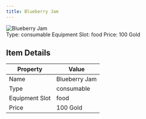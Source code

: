 ```yaml
---
title: Blueberry Jam
---
```


<div className="flex items-start gap-6 mb-8">
  <div className="flex-shrink-0">
    <img src="/assets/resources/foraging/blueberry_jam.png" alt="Blueberry Jam" className="w-24 h-24 border rounded-lg" />
  </div>
  <div className="flex-1">
    <div className="space-y-2">
            <div className="flex flex-wrap gap-4 text-sm">
        <span className="px-2 py-1 bg-green-100 dark:bg-green-900 rounded-md">
          Type: consumable
        </span>
        <span className="px-2 py-1 bg-purple-100 dark:bg-purple-900 rounded-md">
          Equipment Slot: food
        </span>
        <span className="px-2 py-1 bg-yellow-100 dark:bg-yellow-900 rounded-md">
          Price: 100 Gold
        </span>
      </div>
    </div>
  </div>
</div>

## Item Details
| Property | Value |
|----------|-------|
| Name | Blueberry Jam |
| Type | consumable |
| Equipment Slot | food |
| Price | 100 Gold |

